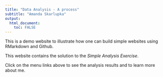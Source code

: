 ```yaml
---
title: "Data Analysis - A process"
subtitle: "Amanda Skarlupka"
output: 
  html_document:
    toc: FALSE
---
```


This is a demo website to illustrate how one can build simple websites using RMarkdown and Github.

This website contains the solution to the _Simple Analysis Exercise_.

Click on the menu links above to see the analysis results and to learn more about me.
